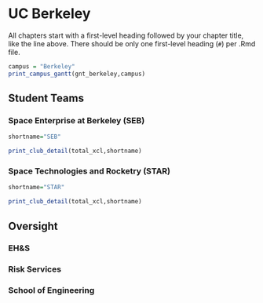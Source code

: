 # UC Berkeley

All chapters start with a first-level heading followed by your chapter title, like the line above. There should be only one first-level heading (`#`) per .Rmd file.

```r
campus = "Berkeley"
print_campus_gantt(gnt_berkeley,campus)

```

## Student Teams

### Space Enterprise at Berkeley (SEB)

```r

shortname="SEB"

print_club_detail(total_xcl,shortname)

```

### Space Technologies and Rocketry (STAR)

```r

shortname="STAR"

print_club_detail(total_xcl,shortname)

```

## Oversight

### EH\&S

### Risk Services

### School of Engineering

